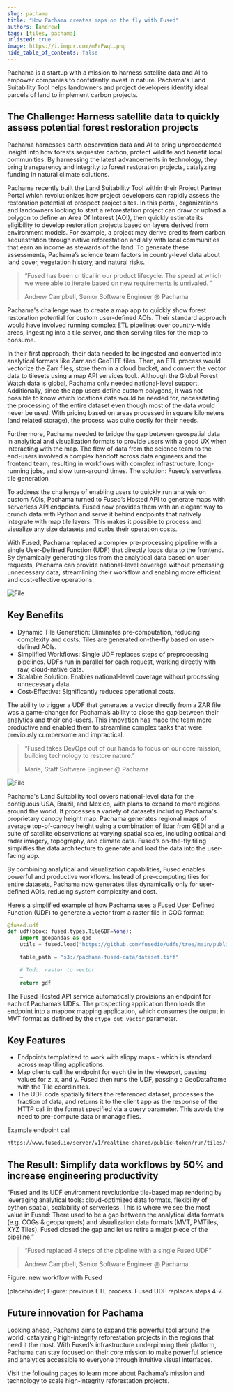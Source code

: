 ```yaml
---
slug: pachama
title: "How Pachama creates maps on the fly with Fused"
authors: [andrew]
tags: [tiles, pachama]
unlisted: true
image: https://i.imgur.com/mErPwqL.png
hide_table_of_contents: false
---
```





Pachama is a startup with a mission to harness satellite data and AI to empower companies to confidently invest in nature. Pachama's Land Suitability Tool helps landowners and project developers identify ideal parcels of land to implement carbon projects.



<ReactPlayer className="video__player" playing={true} muted={true} controls height="100%" url="https://fused-magic.s3.us-west-2.amazonaws.com/blog-assets/pachama_land_suitability_app.mp4" width="100%" />



## The Challenge: Harness satellite data to quickly assess potential forest restoration projects

Pachama harnesses earth observation data and AI to bring unprecedented insight into how forests sequester carbon, protect wildlife and benefit local communities. By harnessing the latest advancements in technology, they bring transparency and integrity to forest restoration projects, catalyzing funding in natural climate solutions.


Pachama recently built the Land Suitability Tool within their Project Partner Portal which revolutionizes how project developers can rapidly assess the restoration potential of prospect project sites. In this portal, organizations and landowners looking to start a reforestation project can draw or upload a polygon to define an Area Of Interest (AOI), then quickly estimate its eligibility to develop restoration projects based on layers derived from environment models. For example, a project may derive credits from carbon sequestration through native reforestation and ally with local communities that earn an income as stewards of the land. To generate these assessments, Pachama’s science team factors in country-level data about land cover, vegetation history, and natural risks.




> “Fused has been critical in our product lifecycle. The speed at which we were able to iterate based on new requirements is unrivaled. ”
>
> Andrew Campbell, Senior Software Engineer @ Pachama


Pachama's challenge was to create a map app to quickly show forest restoration potential for custom user-defined AOIs. Their standard approach would have involved running complex ETL pipelines over country-wide areas, ingesting into a tile server, and then serving tiles for the map to consume.

In their first approach, their data needed to be ingested and converted into analytical formats like Zarr and GeoTIFF files. Then, an ETL process would vectorize the Zarr files, store them in a cloud bucket, and convert the vector data to tilesets using a map API services tool.. Although the Global Forest Watch data is global, Pachama only needed national-level support. Additionally, since the app users define custom polygons, it was not possible to know which locations data would be needed for, necessitating the processing of the entire dataset even though most of the data would never be used. With pricing based on areas processed in square kilometers (and related storage), the process was quite costly for their needs.

Furthermore, Pachama needed to bridge the gap between geospatial data in analytical and visualization formats to provide users with a good UX when interacting with the map. The flow of data from the science team to the end-users involved a complex handoff across data engineers and the frontend team, resulting in workflows with complex infrastructure, long-running jobs, and slow turn-around times.
The solution: Fused’s serverless tile generation

To address the challenge of enabling users to quickly run analysis on custom AOIs, Pachama turned to Fused’s Hosted API to generate maps with serverless API endpoints. Fused now provides them with an elegant way to crunch data with Python and serve it behind endpoints that natively integrate with map tile layers. This makes it possible to process and visualize any size datasets and curbs their operation costs.

With Fused, Pachama replaced a complex pre-processing pipeline with a single User-Defined Function (UDF) that directly loads data to the frontend. By dynamically generating tiles from the analytical data based on user requests, Pachama can provide national-level coverage without processing unnecessary data, streamlining their workflow and enabling more efficient and cost-effective operations.


<div style={{textAlign: 'center'}}>
<img src={ImageA} alt="File" style={{}} />
</div>

## Key Benefits

- Dynamic Tile Generation: Eliminates pre-computation, reducing complexity and costs. Tiles are generated on-the-fly based on user-defined AOIs.
- Simplified Workflows: Single UDF replaces steps of preprocessing pipelines. UDFs run in parallel for each request, working directly with raw, cloud-native data.
- Scalable Solution: Enables national-level coverage without processing unnecessary data.
- Cost-Effective: Significantly reduces operational costs.


The ability to trigger a UDF that generates a vector directly from a ZAR file was a game-changer for Pachama’s ability to close the gap between their analytics and their end-users. This innovation has made the team more productive and enabled them to streamline complex tasks that were previously cumbersome and impractical.

> “Fused takes DevOps out of our hands to focus on our core mission, building technology to restore nature.”
>
> Marie,
> Staff Software Engineer @ Pachama


<div style={{textAlign: 'center'}}>
<img src={ImageA} alt="File" style={{}} />
</div>

Pachama's Land Suitability tool covers national-level data for the contiguous USA, Brazil, and Mexico, with plans to expand to more regions around the world. It processes a variety of datasets including Pachama's proprietary canopy height map. Pachama generates regional maps of average top-of-canopy height using a combination of lidar from GEDI and a suite of satellite observations at varying spatial scales, including optical and radar imagery, topography, and climate data. Fused’s on-the-fly tiling simplifies the data architecture to generate and load the data into the user-facing app.

By combining analytical and visualization capabilities, Fused enables powerful and productive workflows. Instead of pre-computing tiles for entire datasets, Pachama now generates tiles dynamically only for user-defined AOIs, reducing system complexity and cost.

Here’s a simplified example of how Pachama uses a Fused User Defined Function (UDF) to generate a vector from a raster file in COG format:


```python
@fused.udf
def udf(bbox: fused.types.TileGDF=None):
    import geopandas as gpd
    utils = fused.load("https://github.com/fusedio/udfs/tree/main/public/common/").utils

    table_path = "s3://pachama-fused-data/dataset.tiff"

    # Todo: raster to vector
    …
    return gdf
```



The Fused Hosted API service automatically provisions an endpoint for each of Pachama’s UDFs. The prospecting application then loads the endpoint into a mapbox mapping application, which consumes the output in MVT format as defined by the `dtype_out_vector` parameter.


## Key Features
- Endpoints templatized to work with slippy maps - which is standard across map tiling applications.
- Map clients call the endpoint for each tile in the viewport, passing values for z, x, and y. Fused then runs the UDF, passing a GeoDataframe with the Tile coordinates.
- The UDF code spatially filters the referenced dataset, processes the fraction of data, and returns it to the client app as the response of the HTTP call in the format specified via a query parameter. This avoids the need to pre-compute data or manage files.


Example endpoint call
```bash
https://www.fused.io/server/v1/realtime-shared/public-token/run/tiles/{z}/{x}/{y}?dtype_out_vector=mvt
```

## The Result: Simplify data workflows by 50% and increase engineering productivity
“Fused and its UDF environment revolutionize tile-based map rendering by leveraging analytical tools: cloud-optimized data formats, flexibility of python spatial, scalability of serverless. This is where we see the most value in Fused: There used to be a gap between the analytical data formats (e.g. COGs & geoparquets) and visualization data formats (MVT, PMTiles, XYZ Tiles). Fused closed the gap and let us retire a major piece of the pipeline.”

> “Fused replaced 4 steps of the pipeline with a single Fused UDF”
>
> Andrew Campbell, Senior Software Engineer @ Pachama






Figure: new workflow with Fused







(placeholder) Figure: previous ETL process. Fused UDF replaces steps 4-7.



## Future innovation for Pachama
Looking ahead, Pachama aims to expand this powerful tool around the world, catalyzing high-integrity reforestation projects in the regions that need it the most. With Fused’s infrastructure underpinning their platform, Pachama can stay focused on their core mission to make powerful science and analytics accessible to everyone through intuitive visual interfaces.


Visit the following pages to learn more about Pachama’s mission and technology to scale high-integrity reforestation projects.
